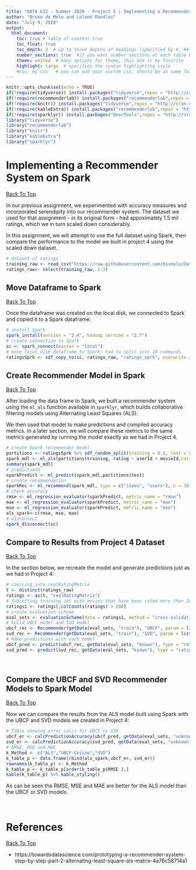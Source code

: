 ---
title: "DATA 612 - Summer 2020 - Project 5 | Implementing a Recommender System on Spark"
author: "Bruno de Melo and Leland Randles"
date: "July 9, 2020"
output: 
  html_document:
    toc: true # table of content true
    toc_float: true
    toc_depth: 3  # up to three depths of headings (specified by #, ## and ###)
    number_sections: true  #if you want number sections at each table header
    theme: united  # many options for theme, this one is my favorite
    highlight: tango  # specifies the syntax highlighting style
    #css: my.css   # you can add your custom css, should be in same folder
---

```{r setup, include=FALSE}
knitr::opts_chunk$set(echo = TRUE)
if(!require(tidyverse)) install.packages("tidyverse",repos = "http://cran.us.r-project.org")
if(!require(recommenderlab)) install.packages("recommenderlab",repos = "http://cran.us.r-project.org")
if(!require(knitr)) install.packages("tidyverse",repos = "http://cran.us.r-project.org")
if(!require(kableExtra)) install.packages("recommenderlab",repos = "http://cran.us.r-project.org")
if(!require(sparklyr)) install.packages("DescTools",repos = "http://cran.us.r-project.org")
library("tidyverse")
library("recommenderlab")
library("knitr")
library("kableExtra")
library("sparklyr")
```

# Implementing a Recommender System on Spark
<a href="#top"> Back To Top </a>  
  
In our previous assignment, we experimented with accuracy measures and incorporated serendipity into our recommender system. The dataset we used for that assignment - in its original form - had appoximately 1.5 mil ratings, which we in turn scaled down considerably.  
  
In this assignment, we will attempt to use the full dataset using Spark, then compare the performance to the model we built in project 4 using the scaled down dataset.  
  
```{r load_data}
# dataset of ratings
training_raw <- read_csv("https://raw.githubusercontent.com/bsvmelo/Data612-Summer-2020/master/Project_4/training_subset.csv") %>% data.frame()
ratings_raw<- select(training_raw, 1:3)
```  
  
## Move Dataframe to Spark 
<a href="#top"> Back To Top </a>
  
Once the dataframe was created on the local disk, we connected to Spark and copied it to a Spark dataframe:  
  
```{r sprkload}
# install Spark
spark_install(version = "2.4", hadoop_version = "2.7")
# create connection to Spark
sc <- spark_connect(master = "local")  
# move local disk dataframe to Spark; had to split into 10 commands
ratingsSprk <- sdf_copy_to(sc, ratings_raw, "ratings_sprk", overwrite = TRUE)
```  
  
## Create Recommender Model in Spark  
<a href="#top"> Back To Top </a>
  
After loading the data frame to Spark, we built a recommender system using the `ml_als` function available in `sparklyr`, which builds collaborative filtering models using Alternating Least Squares (ALS).  

We then used that model to make predictions and compiled accuracy metrics. In a later section, we will compare these metrics to the same metrics generated by running the model exactly as we had in Project 4.  
  
```{r sprkmdl}
# create Spark recommender model
partitions <- ratingsSprk %>% sdf_random_split(training = 0.8, test = 0.2, seed = 137)
spark_mdl <- ml_als(partitions$training, rating ~ userId + movieId,rating_col = "rating", user_col = "userId", item_col = "movieId", cold_start_strategy = "drop")
summary(spark_mdl)
# predictions
sparkPredict <- ml_predict(spark_mdl,partitions$test)
# create recommendation
sparkRec <- ml_recommend(spark_mdl, type = c("items", "users"), n = 10)
# check accuracy
rmse <- ml_regression_evaluator(sparkPredict, metric_name = "rmse")
mae <- ml_regression_evaluator(sparkPredict, metric_name = "mae")
mse <- ml_regression_evaluator(sparkPredict, metric_name = "mse")
als_spark<-c(rmse, mse, mae)
# disconnect
spark_disconnect(sc)
```
  
## Compare to Results from Project 4 Dataset
<a href="#top"> Back To Top </a>
  
In the section below, we recreate the model and generate predictions just as we had in Project 4:  
  
```{r rm}
# coercing into realRatingMatrix
t <- distinct(ratings_raw)
ratings <- as(t, "realRatingMatrix")
# Subsetting training set with movies that have been rated more than 200 times
ratings1 <- ratings[,colCounts(ratings) > 200]
# create evaluation scheme
eval_sets <- evaluationScheme(data = ratings1, method = "cross-validation", k = 4, given = 5, goodRating = 3)
# build UBCF model and SVD model
ubcf_rec <- Recommender(getData(eval_sets, "train"), "UBCF", param = list(normalize = "center", method = "cosine"))
svd_rec <- Recommender(getData(eval_sets, "train"), "SVD", param = list(normalize = "center", k = 10))
# Make predictions with each model
ubcf_pred <- predict(ubcf_rec, getData(eval_sets, "known"), type = "ratings")
svd_pred <- predict(svd_rec, getData(eval_sets, "known"), type = "ratings")
```  
  
<br>

## Compare the UBCF and SVD Recommender Models to Spark Model
<a href="#top"> Back To Top </a>  
  
Now we can compare the results from the ALS model built using Spark with the UBCF and SVD models we created in Project 4:  
  
```{r err}
# Table showing error calcs for UBCF vs SVD
ubcf_er <- calcPredictionAccuracy(ubcf_pred, getData(eval_sets, "unknown"))
svd_er <- calcPredictionAccuracy(svd_pred, getData(eval_sets, "unknown"))
# RMSE, MSE and MAE
k_Method <- c("ALS","UBCF-Cosine","SVD")
k_table_p <- data.frame(rbind(als_spark,ubcf_er, svd_er)) 
rownames(k_table_p) <- k_Method
k_table_p <- k_table_p[order(k_table_p$RMSE ),]
kable(k_table_p) %>% kable_styling()
```   
  
As can be seen the RMSE, MSE and MAE are better for the ALS model than the UBCF or SVD models.  
  
<br>

# References
<a href="#top"> Back To Top </a>

* https://towardsdatascience.com/prototyping-a-recommender-system-step-by-step-part-2-alternating-least-square-als-matrix-4a76c58714a1